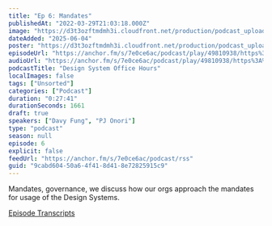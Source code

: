 ```yaml
---
title: "Ep 6: Mandates"
publishedAt: "2022-03-29T21:03:18.000Z"
image: "https://d3t3ozftmdmh3i.cloudfront.net/production/podcast_uploaded400/21047747/21047747-1642215507048-9713355c79203.jpg"
dateAdded: "2025-06-04"
poster: "https://d3t3ozftmdmh3i.cloudfront.net/production/podcast_uploaded400/21047747/21047747-1642215507048-9713355c79203.jpg"
episodeUrl: "https://anchor.fm/s/7e0ce6ac/podcast/play/49810938/https%3A%2F%2Fd3ctxlq1ktw2nl.cloudfront.net%2Fstaging%2F2022-2-29%2F256718222-44100-2-493945326d20b.m4a"
audioUrl: "https://anchor.fm/s/7e0ce6ac/podcast/play/49810938/https%3A%2F%2Fd3ctxlq1ktw2nl.cloudfront.net%2Fstaging%2F2022-2-29%2F256718222-44100-2-493945326d20b.m4a"
podcastTitle: "Design System Office Hours"
localImages: false
tags: ["Unsorted"]
categories: ["Podcast"]
duration: "0:27:41"
durationSeconds: 1661
draft: true
speakers: ["Davy Fung", "PJ Onori"]
type: "podcast"
season: null
episode: 6
explicit: false
feedUrl: "https://anchor.fm/s/7e0ce6ac/podcast/rss"
guid: "9cabd604-50a6-4f41-8d41-8e72825915c9"
---
```

Mandates, governance, we discuss how our orgs approach the mandates for usage of the Design Systems.

[Episode Transcripts](https://docs.google.com/document/d/1eBPOj7pQJBKCsc4uWlMM1XwwfTOLiK7Av_qEbwu2F_M/edit)
